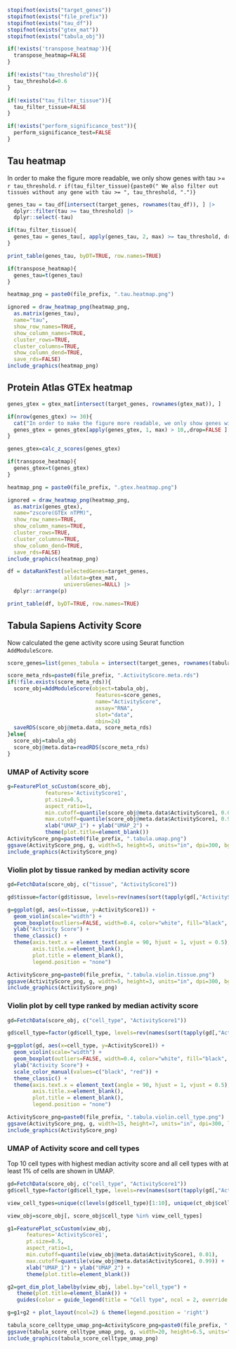 ```r
stopifnot(exists("target_genes"))
stopifnot(exists("file_prefix"))
stopifnot(exists("tau_df"))
stopifnot(exists("gtex_mat"))
stopifnot(exists("tabula_obj"))

if(!exists('transpose_heatmap')){
  transpose_heatmap=FALSE
}

if(!exists("tau_threshold")){
  tau_threshold=0.6
}

if(!exists("tau_filter_tissue")){
  tau_filter_tissue=FALSE
}

if(!exists("perform_significance_test")){
  perform_significance_test=FALSE
}
```

## Tau heatmap

In order to make the figure more readable, we only show genes with tau >= `r tau_threshold`.
`r if(tau_filter_tissue){paste0(" We also filter out tissues without any gene with tau >= ", tau_threshold, ".")}`

```r
genes_tau = tau_df[intersect(target_genes, rownames(tau_df)), ] |>
  dplyr::filter(tau >= tau_threshold) |>
  dplyr::select(-tau)

if(tau_filter_tissue){
  genes_tau = genes_tau[, apply(genes_tau, 2, max) >= tau_threshold, drop=FALSE]
}

print_table(genes_tau, byDT=TRUE, row.names=TRUE)

if(transpose_heatmap){
  genes_tau=t(genes_tau)
}

heatmap_png = paste0(file_prefix, ".tau.heatmap.png")

ignored = draw_heatmap_png(heatmap_png, 
  as.matrix(genes_tau), 
  name="tau", 
  show_row_names=TRUE, 
  show_column_names=TRUE, 
  cluster_rows=TRUE, 
  cluster_columns=TRUE,
  show_column_dend=TRUE,
  save_rds=FALSE)
include_graphics(heatmap_png)
```

## Protein Atlas GTEx heatmap

```r
genes_gtex = gtex_mat[intersect(target_genes, rownames(gtex_mat)), ]

if(nrow(genes_gtex) >= 30){
  cat("In order to make the figure more readable, we only show genes with max nTPM > 10.\n")
  genes_gtex = genes_gtex[apply(genes_gtex, 1, max) > 10,,drop=FALSE ]
}

genes_gtex=calc_z_scores(genes_gtex)

if(transpose_heatmap){
  genes_gtex=t(genes_gtex)
}

heatmap_png = paste0(file_prefix, ".gtex.heatmap.png")

ignored = draw_heatmap_png(heatmap_png, 
  as.matrix(genes_gtex), 
  name="zscore(GTEx nTPM)", 
  show_row_names=TRUE, 
  show_column_names=TRUE, 
  cluster_rows=TRUE, 
  cluster_columns=TRUE,
  show_column_dend=TRUE,
  save_rds=FALSE)
include_graphics(heatmap_png)
```

```r
df = dataRankTest(selectedGenes=target_genes, 
                  alldata=gtex_mat, 
                  universGenes=NULL) |>
  dplyr::arrange(p)

print_table(df, byDT=TRUE, row.names=TRUE)
```

## Tabula Sapiens Activity Score

Now calculated the gene activity score using Seurat function `AddModuleScore`.

```r
score_genes=list(genes_tabula = intersect(target_genes, rownames(tabula_obj)))

score_meta_rds=paste0(file_prefix, ".ActivityScore.meta.rds")
if(!file.exists(score_meta_rds)){
  score_obj=AddModuleScore(object=tabula_obj, 
                            features=score_genes, 
                            name="ActivityScore", 
                            assay="RNA",
                            slot="data",
                            nbin=24)
  saveRDS(score_obj@meta.data, score_meta_rds)
}else{
  score_obj=tabula_obj
  score_obj@meta.data=readRDS(score_meta_rds)
}
```

### UMAP of Activity score

```r
g=FeaturePlot_scCustom(score_obj, 
            features='ActivityScore1', 
            pt.size=0.5,
            aspect_ratio=1,
            min.cutoff=quantile(score_obj@meta.data$ActivityScore1, 0.01),
            max.cutoff=quantile(score_obj@meta.data$ActivityScore1, 0.99)) +
            xlab("UMAP_1") + ylab("UMAP_2") + 
            theme(plot.title=element_blank())
ActivityScore_png=paste0(file_prefix, ".tabula.umap.png")
ggsave(ActivityScore_png, g, width=5, height=5, units="in", dpi=300, bg="white")
include_graphics(ActivityScore_png)
```

### Violin plot by tissue ranked by median activity score

```r
gd=FetchData(score_obj, c("tissue", "ActivityScore1"))

gd$tissue=factor(gd$tissue, levels=rev(names(sort(tapply(gd[,"ActivityScore1"], gd$tissue, median)))))

g=ggplot(gd, aes(x=tissue, y=ActivityScore1)) +
  geom_violin(scale="width") + 
  geom_boxplot(outliers=FALSE, width=0.4, color="white", fill="black", linewidth=0.2) +
  ylab("Activity Score") +  
  theme_classic() +
  theme(axis.text.x = element_text(angle = 90, hjust = 1, vjust = 0.5),
        axis.title.x=element_blank(),
        plot.title = element_blank(),
        legend.position = "none")

ActivityScore_png=paste0(file_prefix, ".tabula.violin.tissue.png")
ggsave(ActivityScore_png, g, width=5, height=3, units="in", dpi=300, bg="white")
include_graphics(ActivityScore_png)       
```   

### Violin plot by cell type ranked by median activity score

```r
gd=FetchData(score_obj, c("cell_type", "ActivityScore1"))

gd$cell_type=factor(gd$cell_type, levels=rev(names(sort(tapply(gd[,"ActivityScore1"], gd$cell_type, median)))))

g=ggplot(gd, aes(x=cell_type, y=ActivityScore1)) +
  geom_violin(scale="width") + 
  geom_boxplot(outliers=FALSE, width=0.4, color="white", fill="black", linewidth=0.2) +
  ylab("Activity Score") + 
  scale_color_manual(values=c("black", "red")) +
  theme_classic() +
  theme(axis.text.x = element_text(angle = 90, hjust = 1, vjust = 0.5),
        axis.title.x=element_blank(),
        plot.title = element_blank(),
        legend.position = "none")

ActivityScore_png=paste0(file_prefix, ".tabula.violin.cell_type.png")
ggsave(ActivityScore_png, g, width=15, height=7, units="in", dpi=300, limitsize=FALSE, bg="white")
include_graphics(ActivityScore_png)
```

### UMAP of Activity score and cell types

Top 10 cell types with highest median activity score and all cell types with at least 1% of cells are shown in UMAP.

```r
gd=FetchData(score_obj, c("cell_type", "ActivityScore1"))
gd$cell_type=factor(gd$cell_type, levels=rev(names(sort(tapply(gd[,"ActivityScore1"], gd$cell_type, median)))))

view_cell_types=unique(c(levels(gd$cell_type)[1:10], unique(ct_obj$cell_type)))

view_obj=score_obj[, score_obj$cell_type %in% view_cell_types]

g1=FeaturePlot_scCustom(view_obj, 
      features='ActivityScore1', 
      pt.size=0.5,
      aspect_ratio=1,
      min.cutoff=quantile(view_obj@meta.data$ActivityScore1, 0.01),
      max.cutoff=quantile(view_obj@meta.data$ActivityScore1, 0.99)) +
      xlab("UMAP_1") + ylab("UMAP_2") + 
      theme(plot.title=element_blank())

g2=get_dim_plot_labelby(view_obj, label.by="cell_type") + 
   theme(plot.title=element_blank()) +
   guides(color = guide_legend(title = "Cell type", ncol = 2, override.aes = list(size=4)))

g=g1+g2 + plot_layout(ncol=2) & theme(legend.position = 'right')

tabula_score_celltype_umap_png=ActivityScore_png=paste0(file_prefix, ".tabula.umap.score.cell_type.png")
ggsave(tabula_score_celltype_umap_png, g, width=20, height=6.5, units="in", dpi=300, bg="white")
include_graphics(tabula_score_celltype_umap_png)
```
